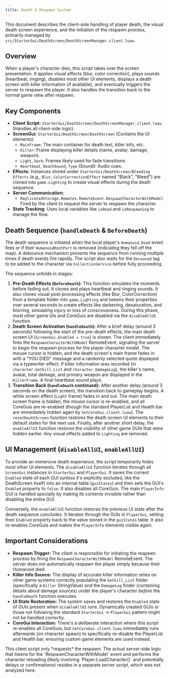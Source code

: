 ```yaml
---
title: Death & Respawn System
---
```


This document describes the client-side handling of player death, the visual death screen experience, and the initiation of the respawn process, primarily managed by `src/StarterGui/DeathScreen/DeathScreenManager.client.luau`.

## Overview

When a player's character dies, this script takes over the screen presentation. It applies visual effects (blur, color correction), plays sounds (heartbeat, ringing), disables most other UI elements, displays a death screen with killer information (if available), and eventually triggers the server to respawn the player. It also handles the transition back to the normal game view after respawn.

## Key Components

*   **Client Script:** `StarterGui/DeathScreen/DeathScreenManager.client.luau` (Handles all client-side logic).
*   **ScreenGui:** `StarterGui/DeathScreen/DeathScreen` (Contains the UI elements).
    *   `MainFrame`: The main container for death text, killer info, etc.
    *   `Killer`: Frame displaying killer details (name, avatar, damage, weapon).
    *   `Light`, `Dark`: Frames likely used for fade transitions.
    *   `Heartbeat`, `DeathSound`, `Type` (Sound): Audio cues.
*   **Effects:** Instances stored under `StarterGui/DeathScreen/Bleeding Effects` (e.g., `Blur`, `ColorCorrectionEffect` named "Black", "Bleed") are cloned into `game.Lighting` to create visual effects during the death sequence.
*   **Server Communication:**
    *   `ReplicatedStorage.Remotes.RemoteEvent.RespawnCharacterWithModel`: Fired by the client to request the server to respawn the character.
*   **State Tracking:** Uses local variables like `isDead` and `isRespawning` to manage the flow.

## Death Sequence (`handleDeath` & `BeforeDeath`)

The death sequence is initiated when the local player's `Humanoid.Died` event fires or if their `HumanoidRootPart` is removed (indicating they fell off the map). A debounce mechanism prevents the sequence from running multiple times if death events fire rapidly. The script also waits for the `Deceased` tag to be added to the character via `CollectionService` before fully proceeding.

The sequence unfolds in stages:

1.  **Pre-Death Effects (`BeforeDeath`):** This function simulates the moments before fading out. It clones and plays heartbeat and ringing sounds. It also clones visual post-processing effects (like Blur, ColorCorrection) from a template folder into `game.Lighting` and tweens their properties over several seconds to create effects like darkening, desaturation, and blurring, simulating injury or loss of consciousness. During this phase, most other game UIs and CoreGuis are disabled via the `disableAllUI` function.
2.  **Death Screen Activation (`handleDeath`):** After a brief delay (around 3 seconds) following the start of the pre-death effects, the main death screen UI (`ScreenGui.Enabled = true`) is shown. The client immediately fires the `RespawnCharacterWithModel` RemoteEvent, signaling the server to begin the respawn process for the player character model. The mouse cursor is hidden, and the death screen's main frame fades in with a "YOU DIED" message and a randomly selected quote displayed via a typewriter effect. If killer information was recorded (in `character.Getkill_List` and `character.DamageLog`), the killer's name, avatar, total damage, and primary weapon are displayed in the `KillerFrame`. A final heartbeat sound plays.
3.  **Transition Back (`handleDeath` continued):** After another delay (around 3 seconds on the death screen), the transition back to gameplay begins. A white screen effect (`Light` frame) fades in and out. The main death screen frame is hidden, the mouse cursor is re-enabled, and all CoreGuis are re-enabled (though the standard PlayerList and Health bar are immediately hidden again by `SetCoreGui.client.luau`). The `resetDeathScreen` function restores the death screen UI elements to their default states for the next use. Finally, after another short delay, the `enableAllUI` function restores the visibility of other game GUIs that were hidden earlier. Any visual effects added to `Lighting` are removed.

## UI Management (`disableAllUI`, `enableAllUI`)

To provide an immersive death experience, the script temporarily hides most other UI elements. The `disableAllUI` function iterates through all `ScreenGui` instances in `StarterGui` and `PlayerGui`. It saves the current `Enabled` state of each GUI (unless it's explicitly excluded, like the DeathScreen itself) into an internal table (`guiStates`) and then sets the GUI's `Enabled` property to `false`. It also disables all CoreGuis. The main `PlayerInfo` GUI is handled specially by making its contents invisible rather than disabling the entire GUI.

Conversely, the `enableAllUI` function restores the previous UI state after the death sequence concludes. It iterates through the GUIs in `PlayerGui`, setting their `Enabled` property back to the value stored in the `guiStates` table. It also re-enables CoreGuis and makes the `PlayerInfo` elements visible again.

## Important Considerations

*   **Respawn Trigger:** The client is responsible for initiating the respawn process by firing the `RespawnCharacterWithModel` RemoteEvent. The server does not automatically respawn the player simply because their Humanoid died.
*   **Killer Info Source:** The display of accurate killer information relies on other game systems correctly populating the `Getkill_List` folder (specifically a `Killer` StringValue) and the `DamageLog` folder (containing details about damage sources) under the player's character *before* the `handleDeath` function executes.
*   **UI State Restoration:** The system saves and restores the `Enabled` state of GUIs present when `disableAllUI` runs. Dynamically created GUIs or those not following the standard `StarterGui` -> `PlayerGui` pattern might not be handled correctly.
*   **CoreGui Interaction:** There's a deliberate interaction where this script re-enables all CoreGuis, but `SetCoreGui.client.luau` immediately runs afterwards (on character spawn) to specifically re-disable the PlayerList and Health bar, ensuring custom game elements are used instead.

<Callout title="Server-Side Respawn Logic">
This client script only *requests* the respawn. The actual server-side logic that listens for the `RespawnCharacterWithModel` event and performs the character reloading (likely involving `Player:LoadCharacter()` and potentially delays or confirmations) resides in a separate server script, which was not analyzed here.
</Callout>